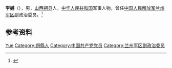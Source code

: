'''李樾'''（{{bd|1918年||1975年|}}），男，[[山西|山西]][[朔县|朔县]]人，[[中华人民共和国|中华人民共和国]]军事人物，曾任[[中国人民解放军兰州军区|中国人民解放军兰州军区]]副政治委员。<ref>{{cite book|title=中囯人名大辞典·当代人物卷|author=廖盖隆等编|year=1990|publisher=上海辞书出版社|location=上海|page=}}</ref>

== 参考资料 ==
{{reflist}}

{{中国人物小作品}}

{{Authority control}}
{{DEFAULTSORT:Li李}}
[[Category:李姓|Yue]]
[[Category:朔縣人|Category:朔縣人]]
[[Category:中国共产党党员|Category:中国共产党党员]]
[[Category:兰州军区副政治委员|Category:兰州军区副政治委员]]